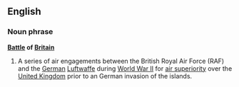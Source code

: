 ==English==
===Noun phrase===<!-- or proper noun? -->
'''[[Battle]] of [[Britain]]'''
{{wikipedia}}
# A series of air engagements between the British Royal Air Force (RAF) and the [[German]] [[Luftwaffe]] during [[World War II]] for [[air superiority]] over the [[United Kingdom]] prior to an German invasion of the islands.